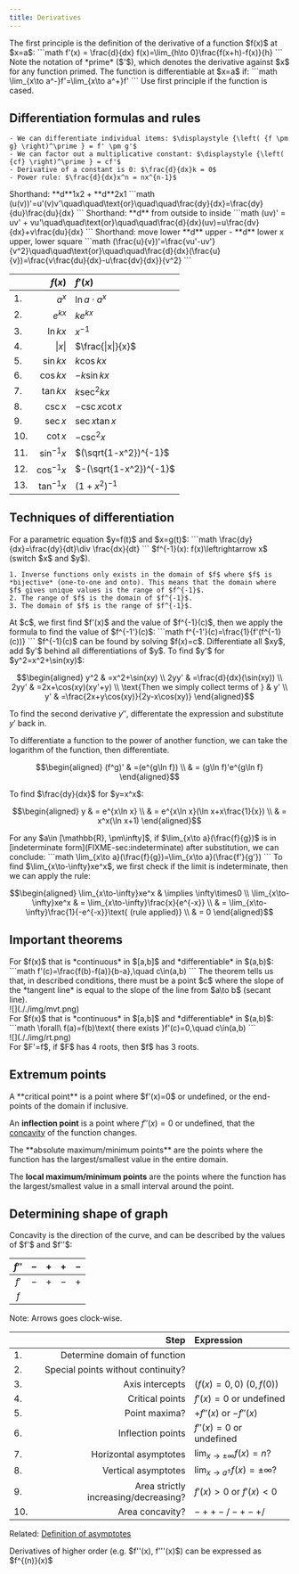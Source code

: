 ```yaml
---
title: Derivatives
---
```


<Block variant="primary" title="First principle">
The first principle is the definition of the derivative of a function $f(x)$ at $x=a$:
```math
f'(x) = \frac{d}{dx} f(x)=\lim_{h\to 0}\frac{f(x+h)-f(x)}{h}
```
Note the notation of *prime* ($'$), which denotes the derivative against $x$ for any function primed.
</Block>



<Block variant="secondary" title="Differentiability">
The function is differentiable at $x=a$ if:
```math
\lim_{x\to a^-}f'=\lim_{x\to a^+}f'
```
Use first principle if the function is cased.
</Block>



## Differentiation formulas and rules


<Block variant="knowledge" title="Basic formulas">

    - We can differentiate individual items: $\displaystyle {\left( {f \pm g} \right)^\prime } = f' \pm g'$
    - We can factor out a multiplicative constant: $\displaystyle {\left( {cf} \right)^\prime } = cf'$
    - Derivative of a constant is 0: $\frac{d}{dx}k = 0$
    - Power rule: $\frac{d}{dx}x^n = nx^{n-1}$
</Block>


<Block variant="secondary" title="Chain rule">
Shorthand: **d**1x2 + **d**2x1
```math
(u(v))'=u'(v)v'\quad\quad\text{or}\quad\quad\frac{dy}{dx}=\frac{dy}{du}\frac{du}{dx}
```
</Block>


<Block variant="secondary" title="Product rule">
Shorthand: **d** from outside to inside
```math
(uv)' = uv' + vu'\quad\quad\text{or}\quad\quad\frac{d}{dx}(uv)=u\frac{dv}{dx}+v\frac{du}{dx}
```
</Block>


<Block variant="secondary" title="Quotient rule">
Shorthand: move lower **d** upper - **d** lower x upper, lower square
```math
(\frac{u}{v})'=\frac{vu'-uv'}{v^2}\quad\quad\text{or}\quad\quad\frac{d}{dx}(\frac{u}{v})=\frac{v\frac{du}{dx}-u\frac{dv}{dx}}{v^2}
```
</Block>




|  | $f(x)$ | $f'(x)$ |
| :--- | ---: | :--- |
| 1. | $a^x$ | $\ln{a}\cdot a^x$ |
| 2. | $e^{kx}$ | $ke^{kx}$ |
| 3. | $\ln{kx}$ | $x^{-1}$ |
| 4. | $\|x\|$ | $\frac{\|x\|}{x}$ |
| 5. | $\sin kx$ | $k\cos kx$ |
| 6. | $\cos kx$ | $-k\sin kx$ |
| 7. | $\tan kx$ | $k\sec^2 kx$ |
| 8. | $\csc x$ | $-\csc x \cot x$ |
| 9. | $\sec x$ | $\sec x \tan x$ |
| 10. | $\cot x$ | $-\csc^2x$ |
| 11. | $\sin^{-1} x$ | $(\sqrt{1-x^2})^{-1}$ |
| 12. | $\cos^{-1} x$ | $-(\sqrt{1-x^2})^{-1}$ |
| 13. | $\tan^{-1} x$ | $(1+x^2)^{-1}$ |






## Techniques of differentiation


<Block variant="knowledge" title="Parametric differentiation">
For a parametric equation $y=f(t)$ and $x=g(t)$:
```math
\frac{dy}{dx}=\frac{dy}{dt}\div \frac{dx}{dt}
```
</Block>


<Block variant="knowledge" title="Inverse functions">
$f^{-1}(x): f(x)\leftrightarrow x$ (switch $x$ and $y$).

    1. Inverse functions only exists in the domain of $f$ where $f$ is *bijective* (one-to-one and onto). This means that the domain where $f$ gives unique values is the range of $f^{-1}$.
    2. The range of $f$ is the domain of $f^{-1}$.
    3. The domain of $f$ is the range of $f^{-1}$.
</Block>


<Block variant="secondary" title="Derivative of Inverse functions">
At $c$, we first find $f'(x)$ and the value of $f^{-1}(c)$, then we apply the formula to find the value of $f^{-1'}(c)$:
```math
f^{-1'}(c)=\frac{1}{f'(f^{-1}(c))}
```
$f^{-1}(c)$ can be found by solving $f(x)=c$.
</Block>



<Block variant="knowledge" title="Implicit differentiation">
Differentiate all $xy$, add $y'$ behind all differentiations of $y$.
<BlockSep />
To find $y'$ for $y^2=x^2+\sin(xy)$:

```math
\begin{aligned}
y^2                                     & =x^2+\sin(xy)                      \\
2yy'                                    & =\frac{d}{dx}(\sin(xy))            \\
2yy'                                    & =2x+\cos(xy)(xy'+y)                \\
\text{Then we simply collect terms of } & y'                                 \\
y'                                      & =\frac{2x+y\cos(xy)}{2y-x\cos(xy)}
\end{aligned}
```

To find the second derivative $y''$, differentate the expression and substitute $y'$ back in.
</Block>


<Block variant="knowledge" title="Logarithmic differentiation">
To differentiate a function to the power of another function, we can take the logarithm of the function, then differentiate.

```math
\begin{aligned}
(f^g)' & =(e^{g\ln f})         \\
& = (g\ln f)'e^{g\ln f}
\end{aligned}
```

<BlockSep />
To find $\frac{dy}{dx}$ for $y=x^x$:

```math
\begin{aligned}
y & =  e^{x\ln x}                    \\
& = e^{x\ln x}(\ln x+x\frac{1}{x}) \\
& = x^x(\ln x+1)
\end{aligned}
```

</Block>



<Block variant="secondary" title="L'Hopital's rule">
For any $a\in [\mathbb{R}, \pm\infty]$, if $\lim_{x\to a}(\frac{f}{g})$ is in [indeterminate form](FIXME-sec:indeterminate) after substitution, we can conclude:
```math
\lim_{x\to a}(\frac{f}{g})=\lim_{x\to a}(\frac{f'}{g'})
```
<BlockSep />
To find $\lim_{x\to-\infty}xe^x$, we first check if the limit is indeterminate, then we can apply the rule:

```math
\begin{aligned}
\lim_{x\to-\infty}xe^x & \implies \infty\times0                                      \\
\lim_{x\to-\infty}xe^x & = \lim_{x\to-\infty}\frac{x}{e^{-x}}                        \\
& = \lim_{x\to-\infty}\frac{1}{-e^{-x}}\text{ (rule applied)} \\
& = 0
\end{aligned}
```

</Block>



## Important theorems


<Block variant="secondary" title="Mean value theorem (MVT)">
For $f(x)$ that is *continuous* in $[a,b]$ and *differentiable* in $(a,b)$:
```math
f'(c)=\frac{f(b)-f(a)}{b-a},\quad c\in(a,b)
```
<BlockSep />
The theorem tells us that, in described conditions, there must be a point $c$ where the slope of the *tangent line* is equal to the slope of the line from $a\to b$ (secant line).


<div className="max-w-92 mx-auto">![](././img/mvt.png)</div>


</Block>


<Block variant="secondary" title="Rolle's theorem">
For $f(x)$ that is *continuous* in $[a,b]$ and *differentiable* in $(a,b)$:
```math
\forall\ f(a)=f(b)\text{  there exists  }f'(c)=0,\quad c\in(a,b)
```

<div className="max-w-72 mx-auto">![](././img/rt.png)</div>

<BlockSep />
For $F'=f$, if $F$ has 4 roots, then $f$ has 3 roots.
</Block>




## Extremum points


<Block variant="primary" title="Critical and inflection points">
A **critical point** is a point where $f'(x)=0$ or undefined, or the end-points of the domain if inclusive.

An **inflection point** is a point where $f''(x)=0$ or undefined, that the [concavity](#sec-concavity) of the function changes.
</Block>


<Block variant="primary" title="Max/minimum points">
The **absolute maximum/minimum points** are the points where the function has the largest/smallest value in the entire domain.

The **local maximum/minimum points** are the points where the function has the largest/smallest value in a small interval around the point.
</Block>














## Determining shape of graph




<Block variant="primary" title="Concavity">
Concavity is the direction of the curve, and can be described by the values of $f'$ and $f''$:


| $f''$ | $-$ | $+$ | $+$ | $-$ |
| :---: | :---: | :---: | :---: | :---: |
| $f'$ | $-$ | $+$ | $-$ | $+$ |
| $f$ | <Icon name="CornerRightDown"/> | <Icon name="CornerDownLeft"/> | <Icon name="CornerLeftUp"/> | <Icon name="CornerUpRight"/> |


Note: Arrows goes clock-wise.
</Block>




|  | Step | Expression |
| :--- | ---: | :--- |
| 1. | Determine domain of function |  |
| 2. | Special points without continuity? |  |
| 3. | Axis intercepts | $(f(x)=0, 0)\ (0, f(0))$ |
| 4. | Critical points | $f'(x)=0$ or undefined |
| 5. | Point maxima? | $+f''(x)$ or $-f''(x)$ |
| 6. | Inflection points | $f''(x)=0$ or undefined |
| 7. | Horizontal asymptotes | $\lim_{x\to\pm\infty}f(x)=n?$ |
| 8. | Vertical asymptotes | $\lim_{x\to a^\pm}f(x)=\pm\infty?$ |
| 9. | Area strictly increasing/decreasing? | $f'(x)>0$ or $f'(x)<0$ |
| 10. | Area concavity? | $-++-/-+-+/$ <Icon name="CornerRightDown"/> <Icon name="CornerDownLeft"/> <Icon name="CornerLeftUp"/> <Icon name="CornerUpRight"/> |



Related: [Definition of asymptotes](limits-and-continuity#asymptotes)


<Block variant="knowledge" title="Higher derivatives">
Derivatives of higher order (e.g. $f''(x), f'''(x)$) can be expressed as $f^{(n)}(x)$
</Block>